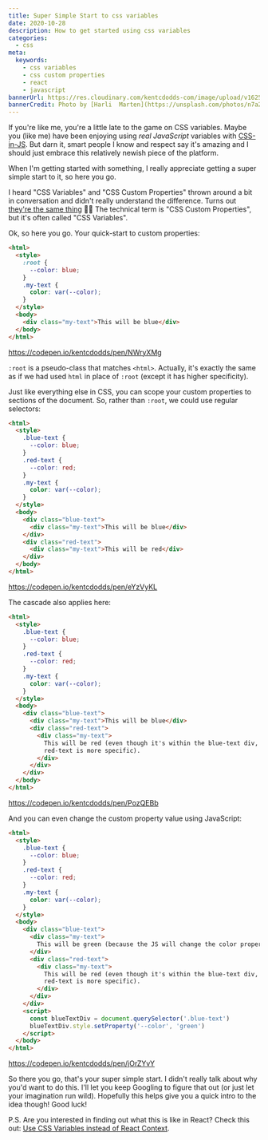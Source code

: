 ```yaml
---
title: Super Simple Start to css variables
date: 2020-10-28
description: How to get started using css variables
categories:
  - css
meta:
  keywords:
    - css variables
    - css custom properties
    - react
    - javascript
bannerUrl: https://res.cloudinary.com/kentcdodds-com/image/upload/v1625033374/kentcdodds.com/content/blog/super-simple-start-to-css-variables/banner.jpg
bannerCredit: Photo by [Harli  Marten](https://unsplash.com/photos/n7a2OJDSZns)
---
```


If you're like me, you're a little late to the game on CSS variables. Maybe you
(like me) have been enjoying using _real JavaScript_ variables with
[CSS-in-JS](https://emotion.sh). But darn it, smart people I know and respect
say it's amazing and I should just embrace this relatively newish piece of the
platform.

When I'm getting started with something, I really appreciate getting a super
simple start to it, so here you go.

I heard "CSS Variables" and "CSS Custom Properties" thrown around a bit in
conversation and didn't really understand the difference. Turns out
[they're the same thing](https://developer.mozilla.org/en-US/docs/Web/CSS/Using_CSS_custom_properties)
🤦‍♂️ The technical term is "CSS Custom Properties", but it's often called "CSS
Variables".

Ok, so here you go. Your quick-start to custom properties:

```html
<html>
  <style>
    :root {
      --color: blue;
    }
    .my-text {
      color: var(--color);
    }
  </style>
  <body>
    <div class="my-text">This will be blue</div>
  </body>
</html>
```

https://codepen.io/kentcdodds/pen/NWryXMg

`:root` is a pseudo-class that matches `<html>`. Actually, it's exactly the same
as if we had used `html` in place of `:root` (except it has higher specificity).

Just like everything else in CSS, you can scope your custom properties to
sections of the document. So, rather than `:root`, we could use regular
selectors:

```html
<html>
  <style>
    .blue-text {
      --color: blue;
    }
    .red-text {
      --color: red;
    }
    .my-text {
      color: var(--color);
    }
  </style>
  <body>
    <div class="blue-text">
      <div class="my-text">This will be blue</div>
    </div>
    <div class="red-text">
      <div class="my-text">This will be red</div>
    </div>
  </body>
</html>
```

https://codepen.io/kentcdodds/pen/eYzVyKL

The cascade also applies here:

```html
<html>
  <style>
    .blue-text {
      --color: blue;
    }
    .red-text {
      --color: red;
    }
    .my-text {
      color: var(--color);
    }
  </style>
  <body>
    <div class="blue-text">
      <div class="my-text">This will be blue</div>
      <div class="red-text">
        <div class="my-text">
          This will be red (even though it's within the blue-text div, the
          red-text is more specific).
        </div>
      </div>
    </div>
  </body>
</html>
```

https://codepen.io/kentcdodds/pen/PozQEBb

And you can even change the custom property value using JavaScript:

```html
<html>
  <style>
    .blue-text {
      --color: blue;
    }
    .red-text {
      --color: red;
    }
    .my-text {
      color: var(--color);
    }
  </style>
  <body>
    <div class="blue-text">
      <div class="my-text">
        This will be green (because the JS will change the color property)
      </div>
      <div class="red-text">
        <div class="my-text">
          This will be red (even though it's within the blue-text div, the
          red-text is more specific).
        </div>
      </div>
    </div>
    <script>
      const blueTextDiv = document.querySelector('.blue-text')
      blueTextDiv.style.setProperty('--color', 'green')
    </script>
  </body>
</html>
```

https://codepen.io/kentcdodds/pen/jOrZYvY

So there you go, that's your super simple start. I didn't really talk about why
you'd want to do this. I'll let you keep Googling to figure that out (or just
let your imagination run wild). Hopefully this helps give you a quick intro to
the idea though! Good luck!

P.S. Are you interested in finding out what this is like in React? Check this
out:
[Use CSS Variables instead of React Context](https://epicreact.dev/css-variables).

